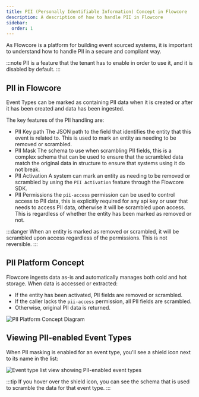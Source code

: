 ```yaml
---
title: PII (Personally Identifiable Information) Concept in Flowcore
description: A description of how to handle PII in Flowcore
sidebar:
  order: 1
---
```



As Flowcore is a platform for building event sourced systems, it is important to understand how to handle PII in a secure and compliant way.

:::note
  PII is a feature that the tenant has to enable in order to use it, and it is disabled by default.
:::

## PII in Flowcore

Event Types can be marked as containing PII data when it is created or after it has been created and data has been ingested.

The key features of the PII handling are:

- PII Key path
  The JSON path to the field that identifies the entity that this event is related to. This is used to mark an entity as needing to be removed or scrambled.
- PII Mask
  The schema to use when scrambling PII fields, this is a complex schema that can be used to ensure that the scrambled data match the original data in structure to ensure that systems using it do not break.
- PII Activation
  A system can mark an entity as needing to be removed or scrambled by using the `PII Activation` feature through the Flowcore SDK.
- PII Permissions
  the `pii-access` permission can be used to control access to PII data, this is explicitly required for any api key or user that needs to access PII data, otherwise it will be scrambled upon access. This is regardless of whether the entity has been marked as removed or not.

:::danger
  When an entity is marked as removed or scrambled, it will be scrambled upon access regardless of the permissions. This is not reversible.
:::

## PII Platform Concept

Flowcore ingests data as-is and automatically manages both cold and hot storage. When data is accessed or extracted:
- If the entity has been activated, PII fields are removed or scrambled.
- If the caller lacks the `pii-access` permission, all PII fields are scrambled.
- Otherwise, original PII data is returned.

<Image src={PIIPlatformConcept} alt="PII Platform Concept Diagram" />

## Viewing PII-enabled Event Types

When PII masking is enabled for an event type, you'll see a shield icon next to its name in the list:

<Image src={EventTypeListPIIImage} alt="Event type list view showing PII-enabled event types" />

:::tip
  If you hover over the shield icon, you can see the schema that is used to scramble the data for that event type.
:::